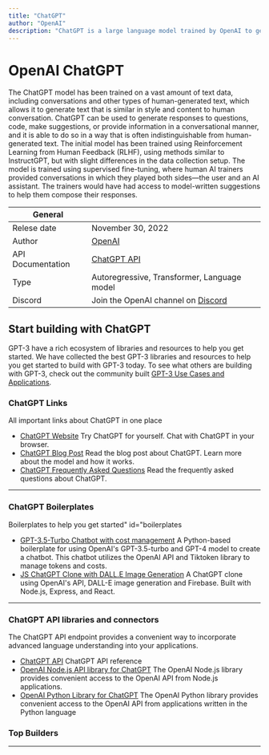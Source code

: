 ```yaml
---
title: "ChatGPT"
author: "OpenAI"
description: "ChatGPT is a large language model trained by OpenAI to generate human-like text in a conversational style. It is a variant of the GPT-3 model, which was specifically designed to be used to generate text in response to user input."
---
```


# OpenAI ChatGPT

The ChatGPT model has been trained on a vast amount of text data, including conversations and other types of human-generated text, 
which allows it to generate text that is similar in style and content to human conversation. ChatGPT can be used to generate responses 
to questions, code, make suggestions, or provide information in a conversational manner, and it is able to do so in a way that is often 
indistinguishable from human-generated text. The initial model has been trained using Reinforcement Learning from Human Feedback (RLHF), 
using methods similar to InstructGPT, but with slight differences in the data collection setup. The model is trained using supervised 
fine-tuning, where human AI trainers provided conversations in which they played both sides—the user and an AI assistant. The trainers 
would have had access to model-written suggestions to help them compose their responses.

| General           |                                                                    |
| ----------------- | ------------------------------------------------------------------ |
| Relese date       | November 30, 2022                                                  |
| Author            | [OpenAI](https://lablab.ai/tech/openai/)                           |
| API Documentation | [ChatGPT API](https://platform.openai.com/docs/api-reference/chat) |
| Type              | Autoregressive, Transformer, Language model                        |
| Discord           | Join the OpenAI channel on [Discord](https://discord.gg/7nQsGTy)   |

## Start building with ChatGPT

GPT-3 have a rich ecosystem of libraries and resources to help you get started. We have collected the best GPT-3 libraries and resources to help you get started to build with GPT-3 today. To see what others are building with GPT-3, check out the community built [GPT-3 Use Cases and Applications](/apps/tech/openai/chatgpt).

<TechTutorials />

### ChatGPT Links

All important links about ChatGPT in one place

- [ChatGPT Website](https://chat.openai.com/chat) Try ChatGPT for yourself. Chat with ChatGPT in your browser.
- [ChatGPT Blog Post](https://openai.com/blog/chatgpt/) Read the blog post about ChatGPT. Learn more about the model and how it works.
- [ChatGPT Frequently Asked Questions](https://help.openai.com/en/articles/6783457-chatgpt-faq) Read the frequently asked questions about ChatGPT.

---

### ChatGPT Boilerplates

Boilerplates to help you get started" id="boilerplates

- [GPT-3.5-Turbo Chatbot with cost management](https://github.com/lablab-ai/openai-chat-endpoint-boilerplate) A Python-based boilerplate for using OpenAI's GPT-3.5-turbo and GPT-4 model to create a chatbot. This chatbot utilizes the OpenAI API and Tiktoken library to manage tokens and costs.
- [JS ChatGPT Clone with DALL.E Image Generation](https://github.com/lablab-ai/chatgpt-clone-nodejs-express-react) A ChatGPT clone using OpenAI's API, DALL-E image generation and Firebase. Built with Node.js, Express, and React.

---

### ChatGPT API libraries and connectors

The ChatGPT API endpoint provides a convenient way to incorporate advanced language understanding into your applications.

- [ChatGPT API](https://platform.openai.com/docs/api-reference/chat) ChatGPT API reference
- [OpenAI Node.js API library for ChatGPT](https://github.com/openai/openai-node) The OpenAI Node.js library provides convenient access to the OpenAI API from Node.js applications.
- [OpenAI Python Library for ChatGPT](https://github.com/openai/openai-python) The OpenAI Python library provides convenient access to the OpenAI API from applications written in the Python language

### Top Builders
<TopBuildersComponent/>

---